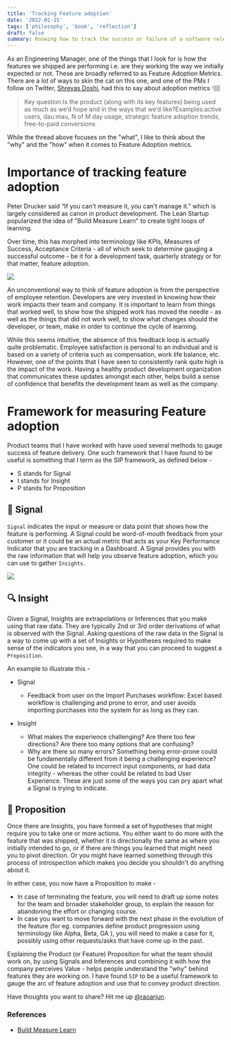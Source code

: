 ```yaml
---
title: 'Tracking Feature adoption'
date: '2022-01-15'
tags: ['philosophy', 'book', 'reflection']
draft: false
summary: Knowing how to track the success or failure of a software release
---
```


As an Engineering Manager, one of the things that I look for is how the features we shipped are performing i.e. are they working the way we initially expected or not. These are broadly referred to as Feature Adoption Metrics. There are a lot of ways to skin the cat on this one, and one of the PMs I follow on Twitter, [Shreyas Doshi](https://twitter.com/shreyas), had this to say about adoption metrics 👇🏽

> Key question:Is the product (along with its key features) being used as much as we’d hope and in the ways that we’d like?Examples:active users, dau:mau, N of M day usage, strategic feature adoption trends, free-to-paid conversions

While the thread above focuses on the "what", I like to think about the "why" and the "how" when it comes to Feature Adoption metrics.

# Importance of tracking feature adoption

Peter Drucker said “If you can't measure it, you can't manage it.” which is largely considered as canon in product development. The Lean Startup popularized the idea of "Build Measure Learn" to create tight loops of learning.

Over time, this has morphed into terminology like KPIs, Measures of Success, Acceptance Criteria - all of which seek to determine gauging a successful outcome - be it for a development task, quarterly strategy or for that matter, feature adoption.

![](/static/images/bml.jpeg)

An unconventional way to think of feature adoption is from the perspective of employee retention. Developers are very invested in knowing how their work impacts their team and company. It is important to learn from things that worked well, to show how the shipped work has moved the needle - as well as the things that did not work well, to show what changes should the developer, or team, make in order to continue the cycle of learning.

While this seems intuitive, the absence of this feedback loop is actually quite problematic. Employee satisfaction is personal to an individual and is based on a variety of criteria such as compensation, work life balance, etc. However, one of the points that I have seen to consistently rank quite high is the impact of the work. Having a healthy product development organization that communicates these updates amongst each other, helps build a sense of confidence that benefits the development team as well as the company.

# Framework for measuring Feature adoption

Product teams that I have worked with have used several methods to gauge success of feature delivery. One such framework that I have found to be useful is something that I term as the SIP framework, as defined below -

- S stands for Signal
- I stands for Insight
- P stands for Proposition

## 🚨 Signal

`Signal` indicates the input or measure or data point that shows how the feature is performing. A Signal could be word-of-mouth feedback from your customer or it could be an actual metric that acts as your Key Performance Indicator that you are tracking in a Dashboard. A Signal provides you with the raw information that will help you observe feature adoption, which you can use to gather `Insights`.

![](/static/images/metrics.png)

## 🔍 Insight

Given a Signal, Insights are extrapolations or Inferences that you make using that raw data. They are typically 2nd or 3rd order derivations of what is observed with the Signal. Asking questions of the raw data in the Signal is a way to come up with a set of Insights or Hypotheses required to make sense of the indicators you see, in a way that you can proceed to suggest a `Proposition`.

An example to illustrate this -

- Signal

  - Feedback from user on the Import Purchases workflow: Excel based workflow is challenging and prone to error, and user avoids importing purchases into the system for as long as they can.

- Insight
  - What makes the experience challenging? Are there too few directions? Are there too many options that are confusing?
  - Why are there so many errors? Something being error-prone could be fundamentally different from it being a challenging experience? One could be related to incorrect input components, or bad data integrity - whereas the other could be related to bad User Experience. These are just some of the ways you can pry apart what a Signal is trying to indicate.

## 🤝 Proposition

Once there are Insights, you have formed a set of hypotheses that might require you to take one or more actions. You either want to do more with the feature that was shipped, whether it is directionally the same as where you initially intended to go, or if there are things you learned that might need you to pivot direction. Or you might have learned something through this process of introspection which makes you decide you shouldn't do anything about it.

In either case, you now have a Proposition to make -

- In case of terminating the feature, you will need to draft up some notes for the team and broader stakeholder group, to explain the reason for abandoning the effort or changing course.
- In case you want to move forward with the next phase in the evolution of the feature (for eg. companies define product progression using terminology like Alpha, Beta, GA ), you will need to make a case for it, possibly using other requests/asks that have come up in the past.

Explaining the Product (or Feature) Proposition for what the team should work on, by using Signals and Inferences and combining it with how the company perceives Value - helps people understand the "why" behind features they are working on. I have found `SIP` to be a useful framework to gauge the arc of feature adoption and use that to convey product direction.

Have thoughts you want to share? Hit me up [@raoarjun](https://twitter.com/raoarjun).

### References

- [Build Measure Learn](https://amplitude.com/blog/build-measure-learn-the-product-management-lifecycle-loop)
